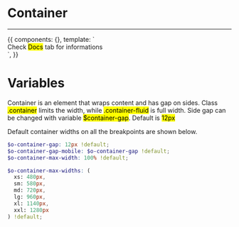 <!-- Storybook Addon imports -->


<Meta title='3. Layout|Container' />


# Container

<hr/>

<Story name='Variables'>
  {{
    components: {},
    template: `<div>Check <mark>Docs</mark> tab for informations</div>`,
  }}
</Story>

# Variables

Container is an element that wraps content and has gap on sides. Class <mark>.container</mark> limits the width, while <mark>.container-fluid</mark> is full width.
Side gap can be changed with variable <mark>$container-gap</mark>. Default is <mark>12px</mark>

Default container widths on all the breakpoints are shown below.


```scss
$o-container-gap: 12px !default;
$o-container-gap-mobile: $o-container-gap !default;
$o-container-max-width: 100% !default;

$o-container-max-widths: (
  xs: 480px,
  sm: 580px,
  md: 720px,
  lg: 960px,
  xl: 1140px,
  xxl: 1280px
) !default;
```

